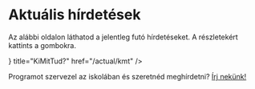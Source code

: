 
# Aktuális hírdetések

Az alábbi oldalon láthatod a jelentleg futó hírdetéseket. A részletekért kattints a gombokra.

<Cards>
  <Card icon={<FaSlideshare />} title="KiMitTud?" href="/actual/kmt" />
</Cards>

Programot szervezel az iskolában és szeretnéd meghírdetni? [Írj nekünk!](https://barnagoz.atlassian.net/servicedesk/customer/portal/3/group/4/create/13)
